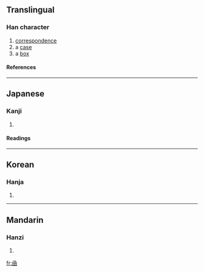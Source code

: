 {{see|函}}

==Translingual==
===Han character===
{{Han char|rn=17|rad=凵|as=07|sn=9|four=|canj=山弓口水 (UNRE)}}
# [[correspondence]]
# a [[case]]
# a [[box]]
====References====
{{Han ref|kx=0135.170|dkj=01830|dj=0303.130|hdz=10309.120|uh=51FE|ud=20990}}
----
==Japanese==
===Kanji===
{{ja-kanji|grade=|rs=凵07}}
# {{defn|Japanese}}
====Readings====
{{ja-readings|on=[[かん]] (kan)|kun=[[いれる]] (ireru), [[はこ]] (hako)}}
----
==Korean==
===Hanja===
{{ko-hanja|hangeul=함|rv=ham|mr=ham}}
# {{defn|Korean}}
----
==Mandarin==
===Hanzi===
{{cmn-hanzi|pin=[[hán]] (han2)|wg=han<sup>2</sup>}}
# {{defn|Mandarin}}

[[fr:凾]]